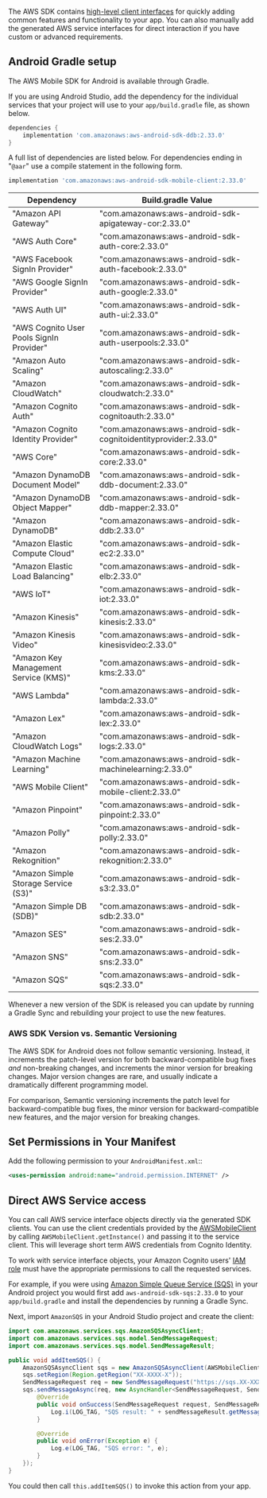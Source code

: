 The AWS SDK contains [high-level client interfaces](/start) for quickly adding common features and functionality to your app. You can also manually add the generated AWS service interfaces for direct interaction if you have custom or advanced requirements.

## Android Gradle setup

The AWS Mobile SDK for Android is available through Gradle.

If you are using Android Studio, add the dependency for the individual services that your project will use to your `app/build.gradle` file, as shown below.

```groovy
dependencies {
    implementation 'com.amazonaws:aws-android-sdk-ddb:2.33.0'
}
```

A full list of dependencies are listed below. For dependencies ending in "`@aar`" use a compile statement in the following form.

```groovy
implementation 'com.amazonaws:aws-android-sdk-mobile-client:2.33.0'
```

Dependency | Build.gradle Value
------------ | -------------
"Amazon API Gateway" | "com.amazonaws:aws-android-sdk-apigateway-cor:2.33.0"
"AWS Auth Core" | "com.amazonaws:aws-android-sdk-auth-core:2.33.0"
"AWS Facebook SignIn Provider" | "com.amazonaws:aws-android-sdk-auth-facebook:2.33.0"
"AWS Google SignIn Provider" | "com.amazonaws:aws-android-sdk-auth-google:2.33.0"
"AWS Auth UI" | "com.amazonaws:aws-android-sdk-auth-ui:2.33.0"
"AWS Cognito User Pools SignIn Provider" | "com.amazonaws:aws-android-sdk-auth-userpools:2.33.0"
"Amazon Auto Scaling" | "com.amazonaws:aws-android-sdk-autoscaling:2.33.0"
"Amazon CloudWatch" | "com.amazonaws:aws-android-sdk-cloudwatch:2.33.0"
"Amazon Cognito Auth" | "com.amazonaws:aws-android-sdk-cognitoauth:2.33.0"
"Amazon Cognito Identity Provider" | "com.amazonaws:aws-android-sdk-cognitoidentityprovider:2.33.0"
"AWS Core" | "com.amazonaws:aws-android-sdk-core:2.33.0"
"Amazon DynamoDB Document Model" | "com.amazonaws:aws-android-sdk-ddb-document:2.33.0"
"Amazon DynamoDB Object Mapper" | "com.amazonaws:aws-android-sdk-ddb-mapper:2.33.0"
"Amazon DynamoDB" | "com.amazonaws:aws-android-sdk-ddb:2.33.0"
"Amazon Elastic Compute Cloud" | "com.amazonaws:aws-android-sdk-ec2:2.33.0"
"Amazon Elastic Load Balancing" | "com.amazonaws:aws-android-sdk-elb:2.33.0"
"AWS IoT" | "com.amazonaws:aws-android-sdk-iot:2.33.0"
"Amazon Kinesis" | "com.amazonaws:aws-android-sdk-kinesis:2.33.0"
"Amazon Kinesis Video" | "com.amazonaws:aws-android-sdk-kinesisvideo:2.33.0"
"Amazon Key Management Service (KMS)" | "com.amazonaws:aws-android-sdk-kms:2.33.0"
"AWS Lambda" | "com.amazonaws:aws-android-sdk-lambda:2.33.0"
"Amazon Lex" | "com.amazonaws:aws-android-sdk-lex:2.33.0"
"Amazon CloudWatch Logs" | "com.amazonaws:aws-android-sdk-logs:2.33.0"
"Amazon Machine Learning" | "com.amazonaws:aws-android-sdk-machinelearning:2.33.0"
"AWS Mobile Client" | "com.amazonaws:aws-android-sdk-mobile-client:2.33.0"
"Amazon Pinpoint" | "com.amazonaws:aws-android-sdk-pinpoint:2.33.0"
"Amazon Polly" | "com.amazonaws:aws-android-sdk-polly:2.33.0"
"Amazon Rekognition" | "com.amazonaws:aws-android-sdk-rekognition:2.33.0"
"Amazon Simple Storage Service (S3)" | "com.amazonaws:aws-android-sdk-s3:2.33.0"
"Amazon Simple DB (SDB)" | "com.amazonaws:aws-android-sdk-sdb:2.33.0"
"Amazon SES" | "com.amazonaws:aws-android-sdk-ses:2.33.0"
"Amazon SNS" | "com.amazonaws:aws-android-sdk-sns:2.33.0"
"Amazon SQS" | "com.amazonaws:aws-android-sdk-sqs:2.33.0"

Whenever a new version of the SDK is released you can update by running a Gradle Sync and rebuilding your project to use the new features.

### AWS SDK Version vs. Semantic Versioning

The AWS SDK for Android does not follow semantic versioning. Instead, it increments the patch-level version for both backward-compatible bug fixes *and* non-breaking changes, and increments the minor version for breaking changes. Major version changes are rare, and usually indicate a dramatically different programming model.

For comparison, Semantic versioning increments the patch level for backward-compatible bug fixes, the minor version for backward-compatible new features, and the major version for breaking changes.

## Set Permissions in Your Manifest

Add the following permission to your `AndroidManifest.xml`::

```xml
<uses-permission android:name="android.permission.INTERNET" />
```

## Direct AWS Service access

You can call AWS service interface objects directly via the generated SDK clients. You can use the client credentials provided by the [AWSMobileClient](/sdk/auth/getting-started) by calling `AWSMobileClient.getInstance()` and passing it to the service client. This will leverage short term AWS credentials from Cognito Identity.

<Callout warning>

To work with service interface objects, your Amazon Cognito users' [IAM role](https://docs.aws.amazon.com/cognito/latest/developerguide/iam-roles.html) must have the appropriate permissions to call the requested services.

</Callout>

For example, if you were using [Amazon Simple Queue Service (SQS)](https://aws.amazon.com/sqs/) in your Android project you would first add `aws-android-sdk-sqs:2.33.0` to your `app/build.gradle` and install the dependencies by running a Gradle Sync.

Next, import `AmazonSQS` in your Android Studio project and create the client:

```java
import com.amazonaws.services.sqs.AmazonSQSAsyncClient;
import com.amazonaws.services.sqs.model.SendMessageRequest;
import com.amazonaws.services.sqs.model.SendMessageResult;

public void addItemSQS() {
    AmazonSQSAsyncClient sqs = new AmazonSQSAsyncClient(AWSMobileClient.getInstance());
    sqs.setRegion(Region.getRegion("XX-XXXX-X"));
    SendMessageRequest req = new SendMessageRequest("https://sqs.XX-XXXX-X.amazonaws.com/XXXXXXXXXXXX/MyQueue", "hello world");
    sqs.sendMessageAsync(req, new AsyncHandler<SendMessageRequest, SendMessageResult>() {
        @Override
        public void onSuccess(SendMessageRequest request, SendMessageResult sendMessageResult) {
            Log.i(LOG_TAG, "SQS result: " + sendMessageResult.getMessageId());
        }

        @Override
        public void onError(Exception e) {
            Log.e(LOG_TAG, "SQS error: ", e);
        }
    });
}
```

You could then call `this.addItemSQS()` to invoke this action from your app.
